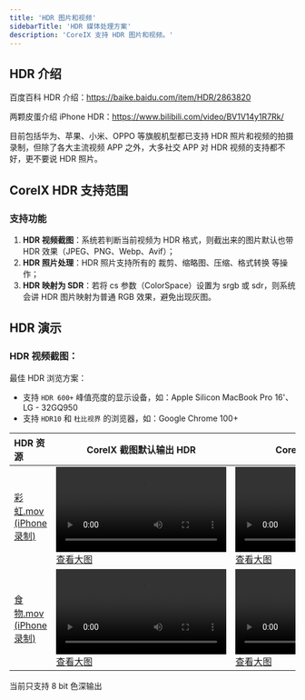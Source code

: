 ```yaml
---
title: 'HDR 图片和视频'
sidebarTitle: 'HDR 媒体处理方案'
description: 'CoreIX 支持 HDR 图片和视频。'
---
```


## HDR 介绍

百度百科 HDR 介绍：https://baike.baidu.com/item/HDR/2863820

两颗皮蛋介绍 iPhone HDR：https://www.bilibili.com/video/BV1V14y1R7Rk/

<Tip>目前包括华为、苹果、小米、OPPO 等旗舰机型都已支持 HDR 照片和视频的拍摄录制，但除了各大主流视频 APP 之外，大多社交 APP 对 HDR 视频的支持都不好，更不要说 HDR 照片。</Tip>

## CoreIX HDR 支持范围

### 支持功能

1. **HDR 视频截图**：系统若判断当前视频为 HDR 格式，则截出来的图片默认也带 HDR 效果（JPEG、PNG、Webp、Avif）；
2. **HDR 照片处理**：HDR 照片支持所有的 裁剪、缩略图、压缩、格式转换 等操作；
3. **HDR 映射为 SDR**：若将 cs 参数（ColorSpace）设置为 srgb 或 sdr，则系统会讲 HDR 图片映射为普通 RGB 效果，避免出现灰图。

## HDR 演示

### HDR 视频截图：

<Check>

最佳 HDR 浏览方案：

- 支持 `HDR 600+` 峰值亮度的显示设备，如：Apple Silicon MacBook Pro 16'、LG - 32GQ950
- 支持 `HDR10` 和 `杜比视界` 的浏览器，如：Google Chrome 100+

</Check>

| HDR 资源 | CoreIX 截图默认输出 HDR | CoreIX 截图强转 SDR | 阿里云 OSS 丢失色彩和方向|
| :--- | --- | --- | --- |
| [彩虹.mov (iPhone 录制)](https://fanfan.s3.bitiful.net/rainbow.mov)| ![rainbow.mov.hdr.jpg](https://fanfan.s3.bitiful.net/rainbow.mov?frame=5000&w=1000)<br />[查看大图](https://fanfan.s3.bitiful.net/rainbow.mov?frame=5000&w=2000)| ![rainbow.mov.sdr.jpg](https://fanfan.s3.bitiful.net/rainbow.mov?frame=5000&w=1000&cs=srgb)<br />[查看大图](https://fanfan.s3.bitiful.net/rainbow.mov?frame=5000&w=2000&cs=srgb) | ![rainbow.mov.oss.jpg](https://oss.ladydaily.com/rainbow.mov?x-oss-process=video/snapshot,t_4950,f_jpg,scaletype_crop,w_1000)<br />[查看大图](https://oss.ladydaily.com/rainbow.mov?x-oss-process=video/snapshot,t_4950,f_jpg,scaletype_crop,w_2000)|
| [食物.mov (iPhone 录制)](https://fanfan.s3.bitiful.net/hdr-img/IMG_2128.MOV)| ![IMG_2128.MOV.hdr.jpg](https://fanfan.s3.bitiful.net/hdr-img/IMG_2128.MOV?frame=5000&w=1000)<br />[查看大图](https://fanfan.s3.bitiful.net/hdr-img/IMG_2128.MOV?frame=5000&w=2000)| ![IMG_2128.MOV.sdr.jpg](https://fanfan.s3.bitiful.net/hdr-img/IMG_2128.MOV?frame=5000&w=1000&cs=srgb)<br />[查看大图](https://fanfan.s3.bitiful.net/hdr-img/IMG_2128.MOV?frame=5000&w=2000&cs=srgb) | ![IMG_2128.MOV.oss.jpg](https://oss.ladydaily.com/IMG_2128.MOV?x-oss-process=video/snapshot,t_4950,f_jpg,scaletype_crop,w_1000)<br />[查看大图](https://oss.ladydaily.com/IMG_2128.MOV?x-oss-process=video/snapshot,t_4950,f_jpg,scaletype_crop,w_2000)|

<Info>当前只支持 8 bit 色深输出</Info>
